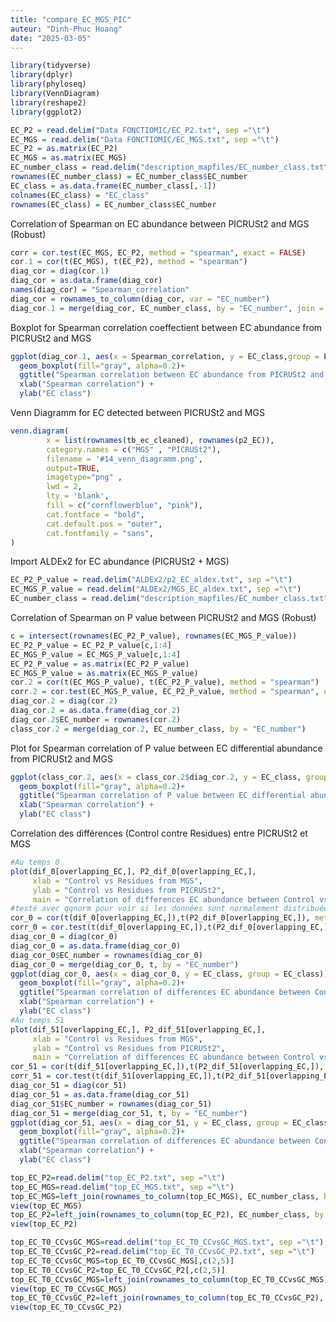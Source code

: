 ```yaml
---
title: "compare_EC_MGS_PIC"
auteur: "Dinh-Phuc Hoang"
date: "2025-03-05"
---
```


```r
library(tidyverse)
library(dplyr)
library(phyloseq)
library(VennDiagram)
library(reshape2)
library(ggplot2)
```

```r
EC_P2 = read.delim("Data FONCTIOMIC/EC_P2.txt", sep ="\t")
EC_MGS = read.delim("Data FONCTIOMIC/EC_MGS.txt", sep ="\t")
EC_P2 = as.matrix(EC_P2)
EC_MGS = as.matrix(EC_MGS)
EC_number_class = read.delim("description_mapfiles/EC_number_class.txt", sep ="\t")
rownames(EC_number_class) = EC_number_class$EC_number
EC_class = as.data.frame(EC_number_class[,-1])
colnames(EC_class) = "EC_class"
rownames(EC_class) = EC_number_class$EC_number
```
Correlation of Spearman on EC abundance between PICRUSt2 and MGS (Robust)
```r
corr = cor.test(EC_MGS, EC_P2, method = "spearman", exact = FALSE)
cor.1 = cor(t(EC_MGS), t(EC_P2), method = "spearman")
diag_cor = diag(cor.1)
diag_cor = as.data.frame(diag_cor)
names(diag_cor) = "Spearman_correlation"
diag_cor = rownames_to_column(diag_cor, var = "EC_number")
diag_cor.1 = merge(diag_cor, EC_number_class, by = "EC_number", join = "left")
```
Boxplot for Spearman correlation coeffectient between EC abundance from PICRUSt2 and MGS
```r
ggplot(diag_cor.1, aes(x = Spearman_correlation, y = EC_class,group = EC_class)) +
  geom_boxplot(fill="gray", alpha=0.2)+
  ggtitle("Spearman correlation between EC abundance from PICRUSt2 and MGS") +
  xlab("Spearman correlation") +
  ylab("EC class")
```
Venn Diagramm for EC detected between PICRUSt2 and MGS
```r
venn.diagram(
        x = list(rownames(tb_ec_cleaned), rownames(p2_EC)),
        category.names = c("MGS" , "PICRUSt2"),
        filename = '#14_venn_diagramm.png',
        output=TRUE,
        imagetype="png" ,
        lwd = 2,
        lty = 'blank',
        fill = c("cornflowerblue", "pink"),
        cat.fontface = "bold",
        cat.default.pos = "outer",
        cat.fontfamily = "sans",
)
```
Import ALDEx2 for EC abundance (PICRUSt2 + MGS)
```r
EC_P2_P_value = read.delim("ALDEx2/p2_EC_aldex.txt", sep ="\t")
EC_MGS_P_value = read.delim("ALDEx2/MGS_EC_aldex.txt", sep ="\t")
EC_number_class = read.delim("description_mapfiles/EC_number_class.txt", sep ="\t")
```
Correlation of Spearman on P value between PICRUSt2 and MGS (Robust)
```r
c = intersect(rownames(EC_P2_P_value), rownames(EC_MGS_P_value))
EC_P2_P_value = EC_P2_P_value[c,1:4]
EC_MGS_P_value = EC_MGS_P_value[c,1:4]
EC_P2_P_value = as.matrix(EC_P2_P_value)
EC_MGS_P_value = as.matrix(EC_MGS_P_value)
cor.2 = cor(t(EC_MGS_P_value), t(EC_P2_P_value), method = "spearman")
corr.2 = cor.test(EC_MGS_P_value, EC_P2_P_value, method = "spearman", exact = FALSE)
diag_cor.2 = diag(cor.2)
diag_cor.2 = as.data.frame(diag_cor.2)
diag_cor.2$EC_number = rownames(cor.2)
class_cor.2 = merge(diag_cor.2, EC_number_class, by = "EC_number")
```
Plot for Spearman correlation of P value between EC differential abundance from PICRUSt2 and MGS
```r
ggplot(class_cor.2, aes(x = class_cor.2$diag_cor.2, y = EC_class, group = EC_class)) +
  geom_boxplot(fill="gray", alpha=0.2)+
  ggtitle("Spearman correlation of P value between EC differential abundance from PICRUSt2 and MGS") +
  xlab("Spearman correlation") +
  ylab("EC class")
```
Correlation des différences (Control contre Residues) entre PICRUSt2 et MGS
```r
#Au temps 0
plot(dif_0[overlapping_EC,], P2_dif_0[overlapping_EC,],
     xlab = "Control vs Residues from MGS",
     ylab = "Control vs Residues from PICRUSt2",
     main = "Correlation of differences EC abundance between Control vs Residues from PICRUSt2 and MGS at T0")
#testé avec qqnorm pour voir si les données sont normalement distribuées (la réponse est non) => corrélation de Spearman
cor_0 = cor(t(dif_0[overlapping_EC,]),t(P2_dif_0[overlapping_EC,]), method = "spearman")
corr_0 = cor.test(t(dif_0[overlapping_EC,]),t(P2_dif_0[overlapping_EC,]), method = "spearman")
diag_cor_0 = diag(cor_0)
diag_cor_0 = as.data.frame(diag_cor_0)
diag_cor_0$EC_number = rownames(diag_cor_0)
diag_cor_0 = merge(diag_cor_0, t, by = "EC_number")
ggplot(diag_cor_0, aes(x = diag_cor_0, y = EC_class, group = EC_class)) +
  geom_boxplot(fill="gray", alpha=0.2)+
  ggtitle("Spearman correlation of differences EC abundance between Control vs Residues from PICRUSt2 and MGS at T0") +
  xlab("Spearman correlation") +
  ylab("EC class")
#Au temps 51
plot(dif_51[overlapping_EC,], P2_dif_51[overlapping_EC,],
     xlab = "Control vs Residues from MGS",
     ylab = "Control vs Residues from PICRUSt2",
     main = "Correlation of differences EC abundance between Control vs Residues from PICRUSt2 and MGS at T51")
cor_51 = cor(t(dif_51[overlapping_EC,]),t(P2_dif_51[overlapping_EC,]), method = "spearman")
corr_51 = cor.test(t(dif_51[overlapping_EC,]),t(P2_dif_51[overlapping_EC,]), method = "spearman")
diag_cor_51 = diag(cor_51)
diag_cor_51 = as.data.frame(diag_cor_51)
diag_cor_51$EC_number = rownames(diag_cor_51)
diag_cor_51 = merge(diag_cor_51, t, by = "EC_number")
ggplot(diag_cor_51, aes(x = diag_cor_51, y = EC_class, group = EC_class)) +
  geom_boxplot(fill="gray", alpha=0.2)+
  ggtitle("Spearman correlation of differences EC abundance between Control vs Residues from PICRUSt2 and MGS at T51") +
  xlab("Spearman correlation") +
  ylab("EC class")
```

```r
top_EC_P2=read.delim("top_EC_P2.txt", sep ="\t")
top_EC_MGS=read.delim("top_EC_MGS.txt", sep ="\t")
top_EC_MGS=left_join(rownames_to_column(top_EC_MGS), EC_number_class, by = c("rowname" = "EC_number"))
view(top_EC_MGS)
top_EC_P2=left_join(rownames_to_column(top_EC_P2), EC_number_class, by = c("rowname" = "EC_number"))
view(top_EC_P2)
```

```r
top_EC_T0_CCvsGC_MGS=read.delim("top_EC_T0_CCvsGC_MGS.txt", sep ="\t")
top_EC_T0_CCvsGC_P2=read.delim("top_EC_T0_CCvsGC_P2.txt", sep ="\t")
top_EC_T0_CCvsGC_MGS=top_EC_T0_CCvsGC_MGS[,c(2,5)]
top_EC_T0_CCvsGC_P2=top_EC_T0_CCvsGC_P2[,c(2,5)]
top_EC_T0_CCvsGC_MGS=left_join(rownames_to_column(top_EC_T0_CCvsGC_MGS), EC_number_class, by = c("rowname" = "EC_number"))
view(top_EC_T0_CCvsGC_MGS)
top_EC_T0_CCvsGC_P2=left_join(rownames_to_column(top_EC_T0_CCvsGC_P2), EC_number_class, by = c("rowname" = "EC_number"))
view(top_EC_T0_CCvsGC_P2)
```